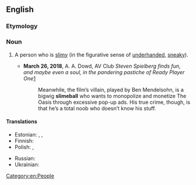 ==English==

===Etymology===
{{compound|slime|ball|lang=en}}

===Noun===
{{en-noun}}

# {{lb|en|slang|derogatory}} A person who is [[slimy]] (in the figurative sense of [[underhanded]], [[sneaky]]).
#* '''March 26, 2018''', A. A. Dowd, AV Club ''Steven Spielberg finds fun, and maybe even a soul, in the pandering pastiche of Ready Player One''[https://film.avclub.com/steven-spielberg-finds-fun-and-maybe-even-a-soul-in-the-1824094654]
#*: Meanwhile, the film’s villain, played by Ben Mendelsohn, is a bigwig '''slimeball''' who wants to monopolize and monetize The Oasis through excessive pop-up ads. His true crime, though, is that he’s a total noob who doesn’t know his stuff. 

====Translations====
{{trans-top|slimy person}}
* Estonian: {{t|et|limapall}} {{qualifier|direct translation}}, {{t|et|limukas}} {{qualifier|slang, somewhat vulgar}}, {{t|et|libedik}} {{qualifier|informal}}
* Finnish: {{t+|fi|limanuljaska}}
* Polish: {{t+|pl|oblech}}, {{t|pl|obleśniak}}
{{trans-mid}}
* Russian: {{t+|ru|слизняк}}
* Ukrainian: {{t|uk|слизняк}}
{{trans-bottom}}

[[Category:en:People]]